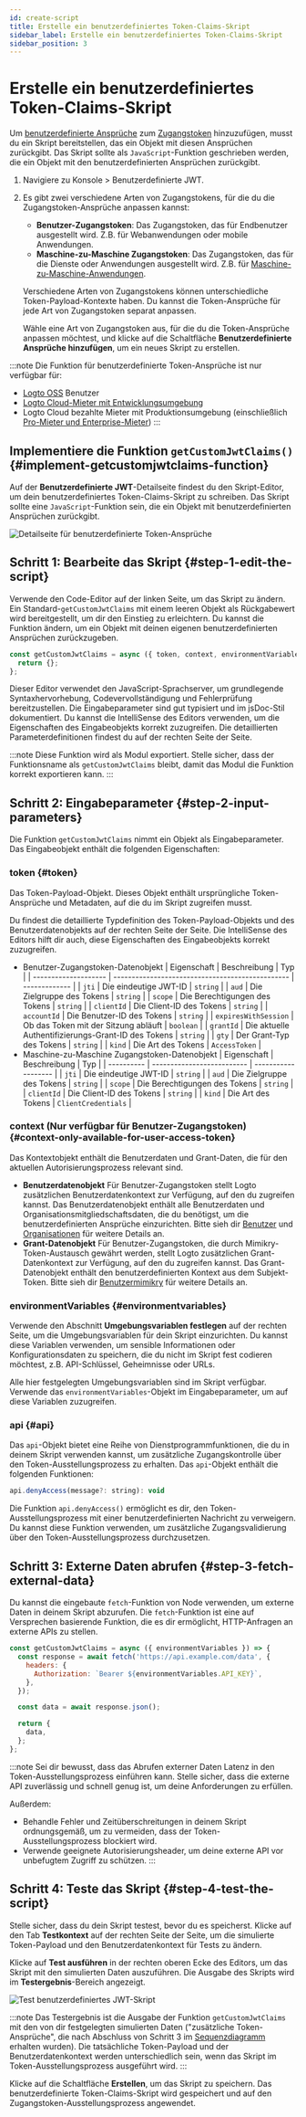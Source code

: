 ```yaml
---
id: create-script
title: Erstelle ein benutzerdefiniertes Token-Claims-Skript
sidebar_label: Erstelle ein benutzerdefiniertes Token-Claims-Skript
sidebar_position: 3
---
```



# Erstelle ein benutzerdefiniertes Token-Claims-Skript

Um [benutzerdefinierte Ansprüche](/developers/custom-token-claims) zum [Zugangstoken](https://auth.wiki/access-token) hinzuzufügen, musst du ein Skript bereitstellen, das ein Objekt mit diesen Ansprüchen zurückgibt. Das Skript sollte als `JavaScript`-Funktion geschrieben werden, die ein Objekt mit den benutzerdefinierten Ansprüchen zurückgibt.

1. Navigiere zu <CloudLink to="/customize-jwt">Konsole > Benutzerdefinierte JWT</CloudLink>.
2. Es gibt zwei verschiedene Arten von Zugangstokens, für die du die Zugangstoken-Ansprüche anpassen kannst:

   - **Benutzer-Zugangstoken**: Das Zugangstoken, das für Endbenutzer ausgestellt wird. Z.B. für Webanwendungen oder mobile Anwendungen.
   - **Maschine-zu-Maschine Zugangstoken**: Das Zugangstoken, das für die Dienste oder Anwendungen ausgestellt wird. Z.B. für [Maschine-zu-Maschine-Anwendungen](/quick-starts/m2m).

   Verschiedene Arten von Zugangstokens können unterschiedliche Token-Payload-Kontexte haben. Du kannst die Token-Ansprüche für jede Art von Zugangstoken separat anpassen.

   Wähle eine Art von Zugangstoken aus, für die du die Token-Ansprüche anpassen möchtest, und klicke auf die Schaltfläche **Benutzerdefinierte Ansprüche hinzufügen**, um ein neues Skript zu erstellen.

:::note
Die Funktion für benutzerdefinierte Token-Ansprüche ist nur verfügbar für:

- [Logto OSS](/logto-oss) Benutzer
- [Logto Cloud-Mieter mit Entwicklungsumgebung](/logto-cloud/tenant-settings#development)
- Logto Cloud bezahlte Mieter mit Produktionsumgebung (einschließlich [Pro-Mieter und Enterprise-Mieter](https://logto.io/pricing))
  :::

## Implementiere die Funktion `getCustomJwtClaims()` \{#implement-getcustomjwtclaims-function}

Auf der **Benutzerdefinierte JWT**-Detailseite findest du den Skript-Editor, um dein benutzerdefiniertes Token-Claims-Skript zu schreiben. Das Skript sollte eine `JavaScript`-Funktion sein, die ein Objekt mit benutzerdefinierten Ansprüchen zurückgibt.

<img
  src={customTokenClaimsDetailPageImage}
  alt="Detailseite für benutzerdefinierte Token-Ansprüche"
/>

## Schritt 1: Bearbeite das Skript \{#step-1-edit-the-script}

Verwende den Code-Editor auf der linken Seite, um das Skript zu ändern. Ein Standard-`getCustomJwtClaims` mit einem leeren Objekt als Rückgabewert wird bereitgestellt, um dir den Einstieg zu erleichtern. Du kannst die Funktion ändern, um ein Objekt mit deinen eigenen benutzerdefinierten Ansprüchen zurückzugeben.

```jsx
const getCustomJwtClaims = async ({ token, context, environmentVariables }) => {
  return {};
};
```

Dieser Editor verwendet den JavaScript-Sprachserver, um grundlegende Syntaxhervorhebung, Codevervollständigung und Fehlerprüfung bereitzustellen. Die Eingabeparameter sind gut typisiert und im jsDoc-Stil dokumentiert. Du kannst die IntelliSense des Editors verwenden, um die Eigenschaften des Eingabeobjekts korrekt zuzugreifen. Die detaillierten Parameterdefinitionen findest du auf der rechten Seite der Seite.

:::note
Diese Funktion wird als Modul exportiert. Stelle sicher, dass der Funktionsname als `getCustomJwtClaims` bleibt, damit das Modul die Funktion korrekt exportieren kann.
:::

## Schritt 2: Eingabeparameter \{#step-2-input-parameters}

Die Funktion `getCustomJwtClaims` nimmt ein Objekt als Eingabeparameter. Das Eingabeobjekt enthält die folgenden Eigenschaften:

### token \{#token}

Das Token-Payload-Objekt. Dieses Objekt enthält ursprüngliche Token-Ansprüche und Metadaten, auf die du im Skript zugreifen musst.

Du findest die detaillierte Typdefinition des Token-Payload-Objekts und des Benutzerdatenobjekts auf der rechten Seite der Seite. Die IntelliSense des Editors hilft dir auch, diese Eigenschaften des Eingabeobjekts korrekt zuzugreifen.

- Benutzer-Zugangstoken-Datenobjekt
  | Eigenschaft | Beschreibung | Typ |
  | -------------------- | ------------------------------------------------ | ------------- |
  | `jti` | Die eindeutige JWT-ID | `string` |
  | `aud` | Die Zielgruppe des Tokens | `string` |
  | `scope` | Die Berechtigungen des Tokens | `string` |
  | `clientId` | Die Client-ID des Tokens | `string` |
  | `accountId` | Die Benutzer-ID des Tokens | `string` |
  | `expiresWithSession` | Ob das Token mit der Sitzung abläuft | `boolean` |
  | `grantId` | Die aktuelle Authentifizierungs-Grant-ID des Tokens | `string` |
  | `gty` | Der Grant-Typ des Tokens | `string` |
  | `kind` | Die Art des Tokens | `AccessToken` |
- Maschine-zu-Maschine Zugangstoken-Datenobjekt
  | Eigenschaft | Beschreibung | Typ |
  | ---------- | -------------------------- | ------------------- |
  | `jti` | Die eindeutige JWT-ID | `string` |
  | `aud` | Die Zielgruppe des Tokens | `string` |
  | `scope` | Die Berechtigungen des Tokens | `string` |
  | `clientId` | Die Client-ID des Tokens | `string` |
  | `kind` | Die Art des Tokens | `ClientCredentials` |

### context (Nur verfügbar für Benutzer-Zugangstoken) \{#context-only-available-for-user-access-token}

Das Kontextobjekt enthält die Benutzerdaten und Grant-Daten, die für den aktuellen Autorisierungsprozess relevant sind.

- **Benutzerdatenobjekt**
  Für Benutzer-Zugangstoken stellt Logto zusätzlichen Benutzerdatenkontext zur Verfügung, auf den du zugreifen kannst. Das Benutzerdatenobjekt enthält alle Benutzerdaten und Organisationsmitgliedschaftsdaten, die du benötigst, um die benutzerdefinierten Ansprüche einzurichten. Bitte sieh dir [Benutzer](/user-management/user-data) und [Organisationen](/organizations/organization-data) für weitere Details an.
- **Grant-Datenobjekt**
  Für Benutzer-Zugangstoken, die durch Mimikry-Token-Austausch gewährt werden, stellt Logto zusätzlichen Grant-Datenkontext zur Verfügung, auf den du zugreifen kannst. Das Grant-Datenobjekt enthält den benutzerdefinierten Kontext aus dem Subjekt-Token. Bitte sieh dir [Benutzermimikry](/developers/user-impersonation) für weitere Details an.

### environmentVariables \{#environmentvariables}

Verwende den Abschnitt **Umgebungsvariablen festlegen** auf der rechten Seite, um die Umgebungsvariablen für dein Skript einzurichten. Du kannst diese Variablen verwenden, um sensible Informationen oder Konfigurationsdaten zu speichern, die du nicht im Skript fest codieren möchtest, z.B. API-Schlüssel, Geheimnisse oder URLs.

Alle hier festgelegten Umgebungsvariablen sind im Skript verfügbar. Verwende das `environmentVariables`-Objekt im Eingabeparameter, um auf diese Variablen zuzugreifen.

### api \{#api}

Das `api`-Objekt bietet eine Reihe von Dienstprogrammfunktionen, die du in deinem Skript verwenden kannst, um zusätzliche Zugangskontrolle über den Token-Ausstellungsprozess zu erhalten. Das `api`-Objekt enthält die folgenden Funktionen:

```jsx
api.denyAccess(message?: string): void
```

Die Funktion `api.denyAccess()` ermöglicht es dir, den Token-Ausstellungsprozess mit einer benutzerdefinierten Nachricht zu verweigern. Du kannst diese Funktion verwenden, um zusätzliche Zugangsvalidierung über den Token-Ausstellungsprozess durchzusetzen.

## Schritt 3: Externe Daten abrufen \{#step-3-fetch-external-data}

Du kannst die eingebaute `fetch`-Funktion von Node verwenden, um externe Daten in deinem Skript abzurufen. Die `fetch`-Funktion ist eine auf Versprechen basierende Funktion, die es dir ermöglicht, HTTP-Anfragen an externe APIs zu stellen.

```jsx
const getCustomJwtClaims = async ({ environmentVariables }) => {
  const response = await fetch('https://api.example.com/data', {
    headers: {
      Authorization: `Bearer ${environmentVariables.API_KEY}`,
    },
  });

  const data = await response.json();

  return {
    data,
  };
};
```

:::note
Sei dir bewusst, dass das Abrufen externer Daten Latenz in den Token-Ausstellungsprozess einführen kann. Stelle sicher, dass die externe API zuverlässig und schnell genug ist, um deine Anforderungen zu erfüllen.

Außerdem:

- Behandle Fehler und Zeitüberschreitungen in deinem Skript ordnungsgemäß, um zu vermeiden, dass der Token-Ausstellungsprozess blockiert wird.
- Verwende geeignete Autorisierungsheader, um deine externe API vor unbefugtem Zugriff zu schützen.
  :::

## Schritt 4: Teste das Skript \{#step-4-test-the-script}

Stelle sicher, dass du dein Skript testest, bevor du es speicherst. Klicke auf den Tab **Testkontext** auf der rechten Seite der Seite, um die simulierte Token-Payload und den Benutzerdatenkontext für Tests zu ändern.

Klicke auf **Test ausführen** in der rechten oberen Ecke des Editors, um das Skript mit den simulierten Daten auszuführen. Die Ausgabe des Skripts wird im **Testergebnis**-Bereich angezeigt.

<img src={testCustomJwtClaimsImage} alt="Test benutzerdefiniertes JWT-Skript" />

:::note
Das Testergebnis ist die Ausgabe der Funktion `getCustomJwtClaims` mit den von dir festgelegten simulierten Daten ("zusätzliche Token-Ansprüche", die nach Abschluss von Schritt 3 im [Sequenzdiagramm](/developers/custom-token-claims/#how-do-custom-token-claims-work) erhalten wurden). Die tatsächliche Token-Payload und der Benutzerdatenkontext werden unterschiedlich sein, wenn das Skript im Token-Ausstellungsprozess ausgeführt wird.
:::

Klicke auf die Schaltfläche **Erstellen**, um das Skript zu speichern. Das benutzerdefinierte Token-Claims-Skript wird gespeichert und auf den Zugangstoken-Ausstellungsprozess angewendet.
